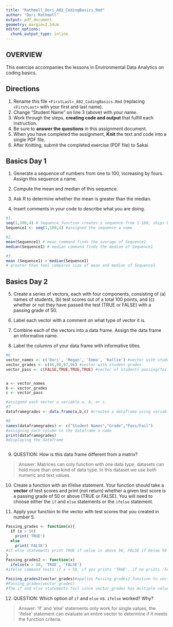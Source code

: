 ```yaml
---
title: "Rathmell_Dori_A02_CodingBasics.Rmd"
author: "Dori Rathmell"
output: pdf_document
geometry: margin=2.54cm
editor_options: 
  chunk_output_type: inline
---
```


## OVERVIEW

This exercise accompanies the lessons in Environmental Data Analytics on coding basics.

## Directions

1.  Rename this file `<FirstLast>_A02_CodingBasics.Rmd` (replacing `<FirstLast>` with your first and last name).
2.  Change "Student Name" on line 3 (above) with your name.
3.  Work through the steps, **creating code and output** that fulfill each instruction.
4.  Be sure to **answer the questions** in this assignment document.
5.  When you have completed the assignment, **Knit** the text and code into a single PDF file.
6.  After Knitting, submit the completed exercise (PDF file) to Sakai.

## Basics Day 1

1.  Generate a sequence of numbers from one to 100, increasing by fours. Assign this sequence a name.

2.  Compute the mean and median of this sequence.

3.  Ask R to determine whether the mean is greater than the median.

4.  Insert comments in your code to describe what you are doing.

```r
#1. 
seq(1,100,4) # Sequence function creates a sequence from 1-100, skips by 4
Sequence1 <- seq(1,100,4) #assigned the sequence a name

#2. 
mean(Sequence1) # mean command finds the average of Sequence1
median(Sequence1) # median command finds the median of Sequence1

#3. 
mean (Sequence1) > median(Sequence1) 
# greater than tool compares size of mean and median of Sequence1
```

## Basics Day 2

5.  Create a series of vectors, each with four components, consisting of (a) names of students, (b) test scores out of a total 100 points, and (c) whether or not they have passed the test (TRUE or FALSE) with a passing grade of 50.

6.  Label each vector with a comment on what type of vector it is.

7.  Combine each of the vectors into a data frame. Assign the data frame an informative name.

8.  Label the columns of your data frame with informative titles.

```r
#6
vector_names <- c('Dori', 'Megan', 'Emma', 'Kallie') #vector with student names
vector_grades <- c(46,98,97,96) #vector with student grades
vector_pass <- c(FALSE,TRUE,TRUE,TRUE) #vector of students passing/failing


a <- vector_names
b <- vector_grades
c <- vector_pass

#assigned each vector a variable a, b, or c.
#7
dataframegrades <- data.frame(a,b,c) #created a dataframe using variables

#8
names(dataframegrades) <- c("Student Names","Grade","Pass/Fail") 
#assigning each column in the dataframe a name
print(dataframegrades)
#displaying the dataframe



```

9.  QUESTION: How is this data frame different from a matrix?

> Answer: Matrices can only function with one data type, datasets can hold more
than one kind of data type. In this dataset we use both numeric and text values.

10. Create a function with an if/else statement. Your function should take a **vector** of test scores and print (not return) whether a given test score is a passing grade of 50 or above (TRUE or FALSE). You will need to choose either the `if` and `else` statements or the `ifelse` statement. 

11. Apply your function to the vector with test scores that you created in number 5.

```r
Passing_grades <- function(x){
  if (x > 50)
    print('TRUE')
  else
    print('FALSE')
#if else statements print TRUE if value is above 50, FALSE if below 50
}
Passing_grades2 <- function(x)
  ifelse(x > 50, 'TRUE', 'FALSE')
#ifelse command tests if x > 50, if yes prints 'TRUE', if no prints 'FALSE'

Passing_grades2(vector_grades)#applies Passing_grades2 function to vector_grades
#Passing_grades(vector_grades) 
#The if and else statements fail since vector_grades has multiple values


```

12. QUESTION: Which option of `if` and `else` vs. `ifelse` worked? Why?

> Answer: 'if' and 'else' statements only work for single values, the 'ifelse' 
statement can evaluate an entire vector to determine if it meets the function 
criteria.
